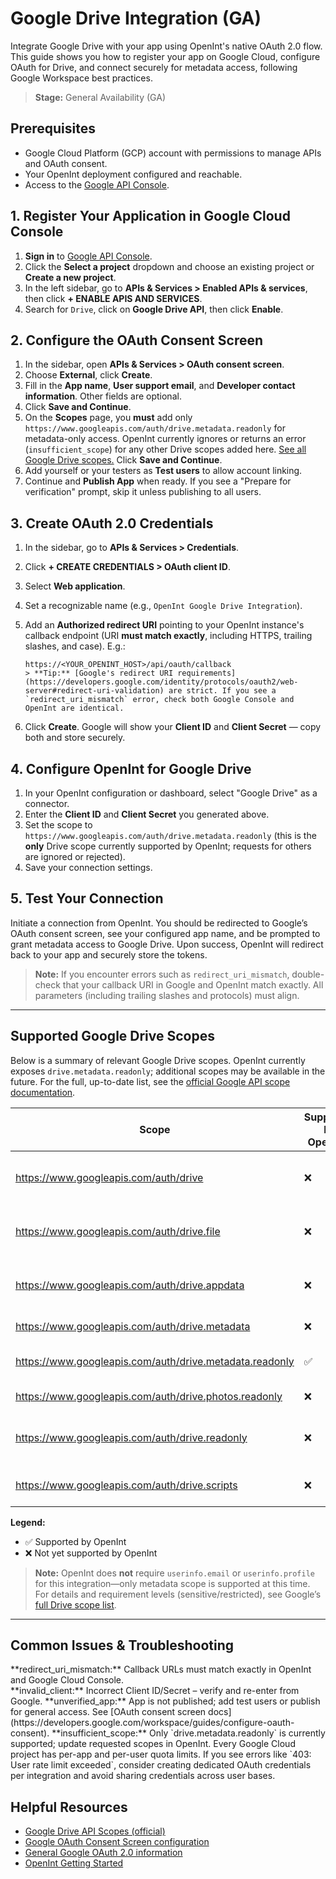 # Google Drive Integration (GA)

Integrate Google Drive with your app using OpenInt's native OAuth 2.0 flow. This guide shows you how to register your app on Google Cloud, configure OAuth for Drive, and connect securely for metadata access, following Google Workspace best practices.

> **Stage:** General Availability (GA)

## Prerequisites

- Google Cloud Platform (GCP) account with permissions to manage APIs and OAuth consent.
- Your OpenInt deployment configured and reachable.
- Access to the [Google API Console](https://console.developers.google.com/).

## 1. Register Your Application in Google Cloud Console

1. **Sign in** to [Google API Console](https://console.developers.google.com/).
2. Click the **Select a project** dropdown and choose an existing project or **Create a new project**.
3. In the left sidebar, go to **APIs & Services > Enabled APIs & services**, then click **+ ENABLE APIS AND SERVICES**.
4. Search for `Drive`, click on **Google Drive API**, then click **Enable**.

## 2. Configure the OAuth Consent Screen

1. In the sidebar, open **APIs & Services > OAuth consent screen**.
2. Choose **External**, click **Create**.
3. Fill in the **App name**, **User support email**, and **Developer contact information**. Other fields are optional.
4. Click **Save and Continue**.
5. On the **Scopes** page, you **must** add only `https://www.googleapis.com/auth/drive.metadata.readonly` for metadata-only access. OpenInt currently ignores or returns an error (`insufficient_scope`) for any other Drive scopes added here. [See all Google Drive scopes.](https://developers.google.com/workspace/drive/api/guides/api-specific-auth#drive-scopes) Click **Save and Continue**.
6. Add yourself or your testers as **Test users** to allow account linking.
7. Continue and **Publish App** when ready. If you see a "Prepare for verification" prompt, skip it unless publishing to all users.

## 3. Create OAuth 2.0 Credentials

1. In the sidebar, go to **APIs & Services > Credentials**.
2. Click **+ CREATE CREDENTIALS > OAuth client ID**.
3. Select **Web application**.
4. Set a recognizable name (e.g., `OpenInt Google Drive Integration`).
5. Add an **Authorized redirect URI** pointing to your OpenInt instance's callback endpoint (URI **must match exactly**, including HTTPS, trailing slashes, and case). E.g.:

    ```
    https://<YOUR_OPENINT_HOST>/api/oauth/callback
    > **Tip:** [Google's redirect URI requirements](https://developers.google.com/identity/protocols/oauth2/web-server#redirect-uri-validation) are strict. If you see a `redirect_uri_mismatch` error, check both Google Console and OpenInt are identical.
    ```
6. Click **Create**. Google will show your **Client ID** and **Client Secret** — copy both and store securely.

## 4. Configure OpenInt for Google Drive

1. In your OpenInt configuration or dashboard, select "Google Drive" as a connector.
2. Enter the **Client ID** and **Client Secret** you generated above.
3. Set the scope to `https://www.googleapis.com/auth/drive.metadata.readonly` (this is the **only** Drive scope currently supported by OpenInt; requests for others are ignored or rejected).
4. Save your connection settings.

## 5. Test Your Connection

Initiate a connection from OpenInt. You should be redirected to Google’s OAuth consent screen, see your configured app name, and be prompted to grant metadata access to Google Drive. Upon success, OpenInt will redirect back to your app and securely store the tokens.

> **Note:** If you encounter errors such as `redirect_uri_mismatch`, double-check that your callback URI in Google and OpenInt match exactly. All parameters (including trailing slashes and protocols) must align.

---

## Supported Google Drive Scopes

Below is a summary of relevant Google Drive scopes. OpenInt currently exposes `drive.metadata.readonly`; additional scopes may be available in the future. For the full, up-to-date list, see the [official Google API scope documentation](https://developers.google.com/workspace/drive/api/guides/api-specific-auth#drive-scopes).

| Scope | Supported by OpenInt? | Description |
|--|--|--|
| <Tooltip text="Full, permissive scope to access all of a user's Drive files.">https://www.googleapis.com/auth/drive</Tooltip> | ❌ | Full access to all files (create, modify, delete, metadata). *Restricted* |
| <Tooltip text="Access only to files created or opened by the app; the user must select files.">https://www.googleapis.com/auth/drive.file</Tooltip> | ❌ | App-specific file access. *Recommended/Non-sensitive* |
| <Tooltip text="Access to the appdata folder for storing configuration/config files.">https://www.googleapis.com/auth/drive.appdata</Tooltip> | ❌ | Only appdata folder (hidden). *Recommended/Non-sensitive* |
| <Tooltip text="Read/write Drive file metadata, no content.">https://www.googleapis.com/auth/drive.metadata</Tooltip> | ❌ | Metadata read/write. *Restricted* |
| <Tooltip text="Read-only Drive file metadata (titles, properties, no content).">https://www.googleapis.com/auth/drive.metadata.readonly</Tooltip> | ✅ | Metadata read-only (supported, default). *Restricted* |
| <Tooltip text="Read-only access to user's Photos/Videos in Drive.">https://www.googleapis.com/auth/drive.photos.readonly</Tooltip> | ❌ | Read-only Google Photos. *Restricted* |
| <Tooltip text="Read-only access to all Drive files, including content and metadata.">https://www.googleapis.com/auth/drive.readonly</Tooltip> | ❌ | All files, read-only (content & metadata). *Restricted* |
| <Tooltip text="Modify Apps Script projects in Drive.">https://www.googleapis.com/auth/drive.scripts</Tooltip> | ❌ | Apps Script modification. *Restricted* |


**Legend:**
- ✅ Supported by OpenInt
- ❌ Not yet supported by OpenInt

> **Note:** OpenInt does **not** require `userinfo.email` or `userinfo.profile` for this integration—only metadata scope is supported at this time. For details and requirement levels (sensitive/restricted), see Google’s [full Drive scope list](https://developers.google.com/workspace/drive/api/guides/api-specific-auth#drive-scopes).

---

## Common Issues & Troubleshooting

<Callout type="warning" title="OAuth Errors">
**redirect_uri_mismatch:** Callback URLs must match exactly in OpenInt and Google Cloud Console.<br/>
**invalid_client:** Incorrect Client ID/Secret – verify and re-enter from Google.
**unverified_app:** App is not published; add test users or publish for general access. See [OAuth consent screen docs](https://developers.google.com/workspace/guides/configure-oauth-consent).
**insufficient_scope:** Only `drive.metadata.readonly` is currently supported; update requested scopes in OpenInt.
</Callout>

<Callout type="info" title="Quota or API Limit Errors">
Every Google Cloud project has per-app and per-user quota limits. If you see errors like `403: User rate limit exceeded`, consider creating dedicated OAuth credentials per integration and avoid sharing credentials across user bases.
</Callout>

## Helpful Resources

- [Google Drive API Scopes (official)](https://developers.google.com/workspace/drive/api/guides/api-specific-auth#drive-scopes)
- [Google OAuth Consent Screen configuration](https://developers.google.com/workspace/guides/configure-oauth-consent)
- [General Google OAuth 2.0 information](https://developers.google.com/identity/protocols/oauth2)
- [OpenInt Getting Started](../getting-started/quickstart)